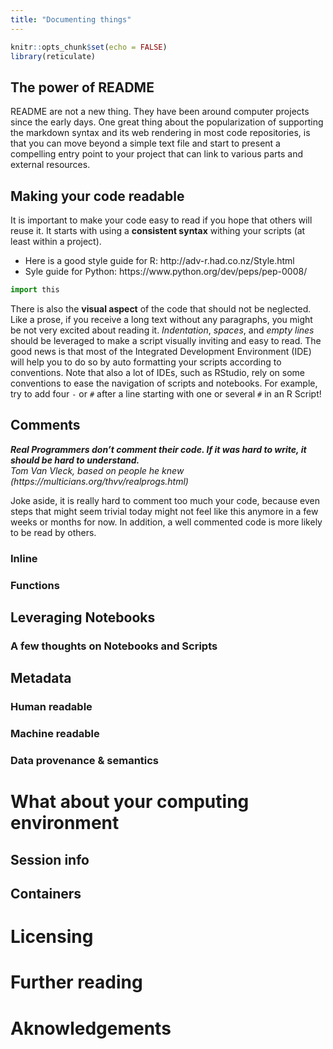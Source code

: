 ```yaml
---
title: "Documenting things"
---
```


```r
knitr::opts_chunk$set(echo = FALSE)
library(reticulate)
```


## The power of README

README are not a new thing. They have been around computer projects since the early days. One great thing about the popularization of supporting the markdown syntax and its web rendering in most code repositories, is that you can move beyond a simple text file and start to present a compelling entry point to your project that can link to various parts and external resources.



## Making your code readable

It is important to make your code easy to read if you hope that others will reuse it. It starts with using a **consistent syntax** withing your scripts (at least within a project). 

- Here is a good style guide for R: http://adv-r.had.co.nz/Style.html
- Syle guide for Python: https://www.python.org/dev/peps/pep-0008/

```python
import this
```


There is also the **visual aspect** of the code that should not be neglected. Like a prose, if you receive a long text without any paragraphs, you might be not very excited about reading it. _Indentation_, _spaces_, and _empty lines_ should be leveraged to make a script visually inviting and easy to read. The good news is that most of the Integrated Development Environment (IDE) will help you to do so by auto formatting your scripts according to conventions.  Note that also a lot of IDEs, such as RStudio, rely on some conventions to ease the navigation of scripts and notebooks. For example, try to add four `-` or `#` after a line starting with one or several `#` in an R Script! 

## Comments

***Real Programmers don't comment their code. If it was hard to write, it should be hard to understand.*** \
_Tom Van Vleck, based on people he knew (https://multicians.org/thvv/realprogs.html)_

Joke aside, it is really hard to comment too much your code, because even steps that might seem trivial today might not feel like this anymore in a few weeks or months for now. In addition, a well commented code is more likely to be read by others.

### Inline 

### Functions



## Leveraging Notebooks

### A few thoughts on Notebooks and Scripts

## Metadata

### Human readable

### Machine readable

### Data provenance & semantics



# What about your computing environment

## Session info

## Containers

# Licensing

# Further reading

# Aknowledgements


